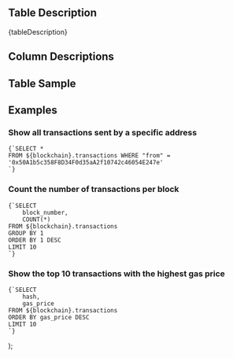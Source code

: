  <div>
    <h2>Table Description</h2>
    <p>
      {tableDescription}
    </p>
    <h2>Column Descriptions</h2>
    <ColumnDescriptions tableSchema={blockchain} tableName="transactions" />
    <h2>Table Sample</h2>
    <TableSample tableSchema={blockchain} tableName="transactions" />
    <h2>Examples</h2>
    <h3>Show all transactions sent by a specific address</h3>
    <pre><code>{`SELECT * 
FROM ${blockchain}.transactions WHERE "from" = '0x50A1b5c358F8D34F0d35aA2f10742c46054E247e'
`}</code></pre>
    <h3>Count the number of transactions per block</h3>
    <pre><code>{`SELECT 
    block_number, 
    COUNT(*)
FROM ${blockchain}.transactions
GROUP BY 1
ORDER BY 1 DESC
LIMIT 10
`}</code></pre>
    <h3>Show the top 10 transactions with the highest gas price</h3>
    <pre><code>{`SELECT 
    hash, 
    gas_price
FROM ${blockchain}.transactions
ORDER BY gas_price DESC
LIMIT 10
`}</code></pre>
  </div>
);
